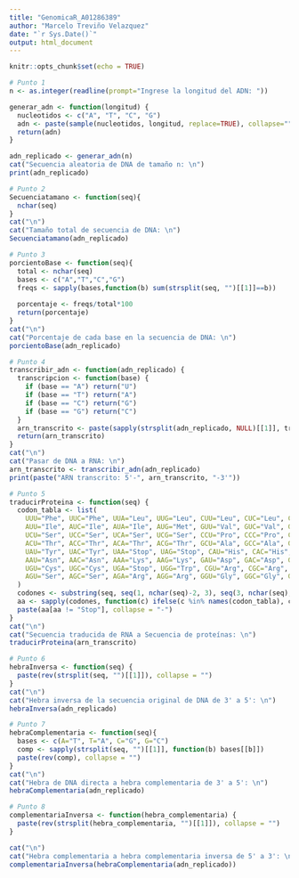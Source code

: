 ---
title: "GenomicaR_A01286389"
author: "Marcelo Treviño Velazquez"
date: "`r Sys.Date()`"
output: html_document
---

```{r setup, include=FALSE}
knitr::opts_chunk$set(echo = TRUE)
```

```{r}
# Punto 1
n <- as.integer(readline(prompt="Ingrese la longitud del ADN: "))

generar_adn <- function(longitud) {
  nucleotidos <- c("A", "T", "C", "G")
  adn <- paste(sample(nucleotidos, longitud, replace=TRUE), collapse="")
  return(adn)
}

adn_replicado <- generar_adn(n)
cat("Secuencia aleatoria de DNA de tamaño n: \n")
print(adn_replicado)

```

```{r}
# Punto 2
Secuenciatamano <- function(seq){
  nchar(seq)
}
cat("\n")
cat("Tamaño total de secuencia de DNA: \n")
Secuenciatamano(adn_replicado)

```

```{r}
# Punto 3
porcientoBase <- function(seq){
  total <- nchar(seq)
  bases <- c("A","T","C","G")
  freqs <- sapply(bases,function(b) sum(strsplit(seq, "")[[1]]==b))
  
  porcentaje <- freqs/total*100
  return(porcentaje)
}
cat("\n")
cat("Porcentaje de cada base en la secuencia de DNA: \n")
porcientoBase(adn_replicado)

```

```{r}
# Punto 4
transcribir_adn <- function(adn_replicado) {
  transcripcion <- function(base) {
    if (base == "A") return("U")
    if (base == "T") return("A")
    if (base == "C") return("G")
    if (base == "G") return("C")
  }
  arn_transcrito <- paste(sapply(strsplit(adn_replicado, NULL)[[1]], transcripcion), collapse="")
  return(arn_transcrito)
}
cat("\n")
cat("Pasar de DNA a RNA: \n")
arn_transcrito <- transcribir_adn(adn_replicado)
print(paste("ARN transcrito: 5'-", arn_transcrito, "-3'"))

```

```{r}
# Punto 5
traducirProteina <- function(seq) {
  codon_tabla <- list(
    UUU="Phe", UUC="Phe", UUA="Leu", UUG="Leu", CUU="Leu", CUC="Leu", CUA="Leu", CUG="Leu",
    AUU="Ile", AUC="Ile", AUA="Ile", AUG="Met", GUU="Val", GUC="Val", GUA="Val", GUG="Val",
    UCU="Ser", UCC="Ser", UCA="Ser", UCG="Ser", CCU="Pro", CCC="Pro", CCA="Pro", CCG="Pro",
    ACU="Thr", ACC="Thr", ACA="Thr", ACG="Thr", GCU="Ala", GCC="Ala", GCA="Ala", GCG="Ala",
    UAU="Tyr", UAC="Tyr", UAA="Stop", UAG="Stop", CAU="His", CAC="His", CAA="Gln", CAG="Gln",
    AAU="Asn", AAC="Asn", AAA="Lys", AAG="Lys", GAU="Asp", GAC="Asp", GAA="Glu", GAG="Glu",
    UGU="Cys", UGC="Cys", UGA="Stop", UGG="Trp", CGU="Arg", CGC="Arg", CGA="Arg", CGG="Arg",
    AGU="Ser", AGC="Ser", AGA="Arg", AGG="Arg", GGU="Gly", GGC="Gly", GGA="Gly", GGG="Gly"
  )
  codones <- substring(seq, seq(1, nchar(seq)-2, 3), seq(3, nchar(seq), 3))
  aa <- sapply(codones, function(c) ifelse(c %in% names(codon_tabla), codon_tabla[[c]], ""))
  paste(aa[aa != "Stop"], collapse = "-")
}
cat("\n")
cat("Secuencia traducida de RNA a Secuencia de proteínas: \n")
traducirProteina(arn_transcrito)

```

```{r}
# Punto 6
hebraInversa <- function(seq) {
  paste(rev(strsplit(seq, "")[[1]]), collapse = "")
}
cat("\n")
cat("Hebra inversa de la secuencia original de DNA de 3' a 5': \n")
hebraInversa(adn_replicado)

```

```{r}
# Punto 7
hebraComplementaria <- function(seq){
  bases <- c(A="T", T="A", C="G", G="C")
  comp <- sapply(strsplit(seq, "")[[1]], function(b) bases[[b]])
  paste(rev(comp), collapse = "")
}
cat("\n")
cat("Hebra de DNA directa a hebra complementaria de 3' a 5': \n")
hebraComplementaria(adn_replicado)

```

```{r}
# Punto 8
complementariaInversa <- function(hebra_complementaria) {
  paste(rev(strsplit(hebra_complementaria, "")[[1]]), collapse = "")
}

cat("\n")
cat("Hebra complementaria a hebra complementaria inversa de 5' a 3': \n")
complementariaInversa(hebraComplementaria(adn_replicado))

```

